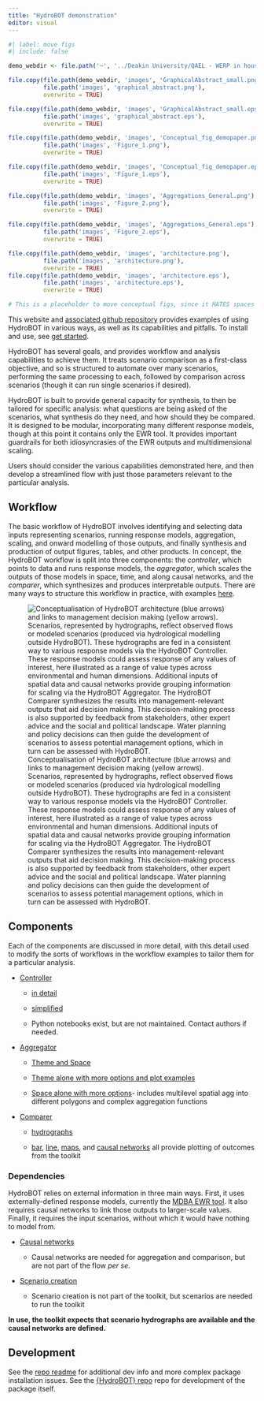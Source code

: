 ```yaml
---
title: "HydroBOT demonstration"
editor: visual
---
```


```r
#| label: move figs
#| include: false

demo_webdir <- file.path('~', '../Deakin University/QAEL - WERP in house - WERP/Toolkit/Writing/Demonstration paper')

file.copy(file.path(demo_webdir, 'images', 'GraphicalAbstract_small.png'), 
          file.path('images', 'graphical_abstract.png'),
          overwrite = TRUE)

file.copy(file.path(demo_webdir, 'images', 'GraphicalAbstract_small.eps'), 
          file.path('images', 'graphical_abstract.eps'),
          overwrite = TRUE)

file.copy(file.path(demo_webdir, 'images', 'Conceptual_fig_demopaper.png'), 
          file.path('images', 'Figure_1.png'),
          overwrite = TRUE)

file.copy(file.path(demo_webdir, 'images', 'Conceptual_fig_demopaper.eps'), 
          file.path('images', 'Figure_1.eps'),
          overwrite = TRUE)

file.copy(file.path(demo_webdir, 'images', 'Aggregations_General.png'), 
          file.path('images', 'Figure_2.png'),
          overwrite = TRUE)

file.copy(file.path(demo_webdir, 'images', 'Aggregations_General.eps'), 
          file.path('images', 'Figure_2.eps'),
          overwrite = TRUE)

file.copy(file.path(demo_webdir, 'images', 'architecture.png'), 
          file.path('images', 'architecture.png'),
          overwrite = TRUE)
file.copy(file.path(demo_webdir, 'images', 'architecture.eps'), 
          file.path('images', 'architecture.eps'),
          overwrite = TRUE)

# This is a placeholder to move conceptual figs, since it HATES spaces in names of the raw {fig} divs
```

This website and [associated github repository](https://github.com/MDBAuth/HydroBOT) provides examples of using HydroBOT in various ways, as well as its capabilities and pitfalls. To install and use, see [get started](getting_started.qmd).

HydroBOT has several goals, and provides workflow and analysis capabilities to achieve them. It treats scenario comparison as a first-class objective, and so is structured to automate over many scenarios, performing the same processing to each, followed by comparison across scenarios (though it can run single scenarios if desired).

HydroBOT is built to provide general capacity for synthesis, to then be tailored for specific analysis: what questions are being asked of the scenarios, what synthesis do they need, and how should they be compared. It is designed to be modular, incorporating many different response models, though at this point it contains only the EWR tool. It provides important guardrails for both idiosyncrasies of the EWR outputs and multidimensional scaling.

Users should consider the various capabilities demonstrated here, and then develop a streamlined flow with just those parameters relevant to the particular analysis.

## Workflow

The basic workflow of HydroBOT involves identifying and selecting data inputs representing scenarios, running response models, aggregation, scaling, and onward modelling of those outputs, and finally synthesis and production of output figures, tables, and other products. In concept, the HydroBOT workflow is split into three components: the *controller*, which points to data and runs response models, the *aggregator*, which scales the outputs of those models in space, time, and along causal networks, and the *comparer*, which synthesizes and produces interpretable outputs. There are many ways to structure this workflow in practice, with examples [here](full_toolkit/full_toolkit_overview.qmd).

![Conceptualisation of HydroBOT architecture (blue arrows) and links to management decision making (yellow arrows). Scenarios, represented by hydrographs, reflect observed flows or modeled scenarios (produced via hydrological modelling outside HydroBOT). These hydrographs are fed in a consistent way to various response models via the HydroBOT Controller. These response models could assess response of any values of interest, here illustrated as a range of value types across environmental and human dimensions. Additional inputs of spatial data and causal networks provide grouping information for scaling via the HydroBOT Aggregator. The HydroBOT Comparer synthesizes the results into management-relevant outputs that aid decision making. This decision-making process is also supported by feedback from stakeholders, other expert advice and the social and political landscape. Water planning and policy decisions can then guide the development of scenarios to assess potential management options, which in turn can be assessed with HydroBOT.](images/Figure_1.png){#fig-tktomgmt}

## Components

Each of the components are discussed in more detail, with this detail used to modify the sorts of workflows in the workflow examples to tailor them for a particular analysis.

-   [Controller](controller/controller_overview.qmd)

    -   [in detail](controller/controller_ewr_stepthrough.qmd)

    -   [simplified](controller/controller_ewr_wrapped.qmd)

    -   Python notebooks exist, but are not maintained. Contact authors if needed.

-   [Aggregator](aggregator/aggregation_overview.qmd)

    -   [Theme and Space](aggregator/theme_space_agg.qmd)

    -   [Theme alone with more options and plot examples](aggregator/theme_agg.qmd)

    -   [Space alone with more options](aggregator/spatial_agg.qmd)- includes multilevel spatial agg into different polygons and complex aggregation functions

-   [Comparer](comparer/comparer_overview.qmd)

    -   [hydrographs](comparer/hydrographs.qmd)

    -   [bar](comparer/bar_plots.qmd), [line](comparer/line_plots.qmd), [maps](comparer/maps.qmd), and [causal networks](comparer/causal_plots.qmd) all provide plotting of outcomes from the toolkit

### Dependencies

HydroBOT relies on external information in three main ways. First, it uses externally-defined response models, currently the [MDBA EWR tool](https://github.com/MDBAuth/EWR_tool). It also requires causal networks to link those outputs to larger-scale values. Finally, it requires the input scenarios, without which it would have nothing to model from.

-   [Causal networks](causal_networks/causal_plots.qmd)

    -   Causal networks are needed for aggregation and comparison, but are not part of the flow *per se*.

-   [Scenario creation](scenario_creation/scenario_creation_more.qmd)

    -   Scenario creation is not part of the toolkit, but scenarios are needed to run the toolkit

**In use, the toolkit expects that scenario hydrographs are available and the causal networks are defined.**

## Development

See the [repo readme](https://github.com/MDBAuth/WERP_toolkit_demo) for additional dev info and more complex package installation issues. See the [{HydroBOT} repo](https://github.com/MDBAuth/WERP_toolkit) repo for development of the package itself.
